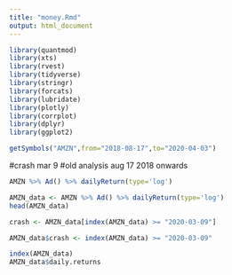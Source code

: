 ```yaml
---
title: "money.Rmd"
output: html_document
---
```


```r
library(quantmod)
library(xts)
library(rvest)
library(tidyverse)
library(stringr)
library(forcats)
library(lubridate)
library(plotly)
library(corrplot)
library(dplyr)
library(ggplot2)
```

```r
getSymbols("AMZN",from="2018-08-17",to="2020-04-03")
```

#crash mar 9
#old analysis aug 17 2018 onwards

```r
AMZN %>% Ad() %>% dailyReturn(type='log')
```

```r
AMZN_data <- AMZN %>% Ad() %>% dailyReturn(type='log')
head(AMZN_data)
```

```r
crash <- AMZN_data[index(AMZN_data) >= "2020-03-09"]
```

```r
AMZN_data$crash <- index(AMZN_data) >= "2020-03-09"
```
```r
index(AMZN_data)
AMZN_data$daily.returns
```